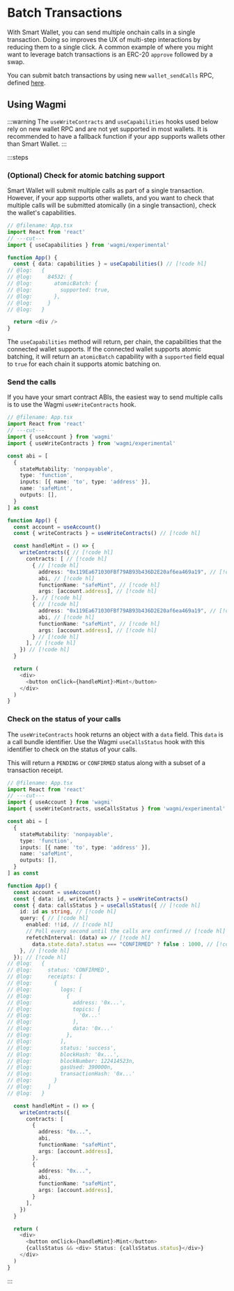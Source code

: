 # Batch Transactions

With Smart Wallet, you can send multiple onchain calls in a single transaction. Doing so improves the UX of multi-step interactions by reducing them to a single click. A common example of where you might want to leverage batch transactions is an ERC-20 `approve` followed by a swap.

You can submit batch transactions by using new `wallet_sendCalls` RPC, defined [here](https://eip5792.xyz/reference/sendCalls).

## Using Wagmi

:::warning
The `useWriteContracts` and `useCapabilities` hooks used below rely on new wallet RPC and are not yet supported in most wallets. 
It is recommended to have a fallback function if your app supports wallets other than Smart Wallet. 
:::

:::steps
### (Optional) Check for atomic batching support

Smart Wallet will submit multiple calls as part of a single transaction. However, if your app supports other wallets, and you want to check that multiple calls will be submitted atomically (in a single transaction), check the wallet's capabilities.

```ts twoslash [App.tsx]
// @filename: App.tsx
import React from 'react'
// ---cut---
import { useCapabilities } from 'wagmi/experimental'

function App() {
  const { data: capabilities } = useCapabilities() // [!code hl]
// @log:   {
// @log:     84532: {
// @log:       atomicBatch: {
// @log:         supported: true,
// @log:       },
// @log:     }  
// @log:   }

  return <div />
}
```

The `useCapabilities` method will return, per chain, the capabilities that the connected wallet supports. If the connected wallet supports atomic batching, it will return an `atomicBatch` capability with a `supported` field equal to `true` for each chain it supports atomic batching on.

### Send the calls

If you have your smart contract ABIs, the easiest way to send multiple calls is to use the Wagmi `useWriteContracts` hook.

```ts twoslash [App.tsx]
// @filename: App.tsx
import React from 'react'
// ---cut---
import { useAccount } from 'wagmi'
import { useWriteContracts } from 'wagmi/experimental'

const abi = [
  {
    stateMutability: 'nonpayable',
    type: 'function',
    inputs: [{ name: 'to', type: 'address' }],
    name: 'safeMint',
    outputs: [],
  }
] as const

function App() {
  const account = useAccount()
  const { writeContracts } = useWriteContracts() // [!code hl]

  const handleMint = () => {
    writeContracts({ // [!code hl]
      contracts: [ // [!code hl]
        { // [!code hl]
          address: "0x119Ea671030FBf79AB93b436D2E20af6ea469a19", // [!code hl]
          abi, // [!code hl]
          functionName: "safeMint", // [!code hl]
          args: [account.address], // [!code hl]
        }, // [!code hl]
        { // [!code hl]
          address: "0x119Ea671030FBf79AB93b436D2E20af6ea469a19", // [!code hl]
          abi, // [!code hl]
          functionName: "safeMint", // [!code hl]
          args: [account.address], // [!code hl]
        } // [!code hl]
      ], // [!code hl]
    }) // [!code hl]
  }

  return ( 
    <div>
      <button onClick={handleMint}>Mint</button>
    </div>
  )
}
```

### Check on the status of your calls

The `useWriteContracts` hook returns an object with a `data` field. This `data` is a call bundle identifier. Use the Wagmi `useCallsStatus` hook with this identifier to check on the status of your calls.

This will return a `PENDING` or `CONFIRMED` status along with a subset of a transaction receipt.

```ts twoslash [App.tsx]
// @filename: App.tsx
import React from 'react'
// ---cut---
import { useAccount } from 'wagmi'
import { useWriteContracts, useCallsStatus } from 'wagmi/experimental'

const abi = [
  {
    stateMutability: 'nonpayable',
    type: 'function',
    inputs: [{ name: 'to', type: 'address' }],
    name: 'safeMint',
    outputs: [],
  }
] as const

function App() {
  const account = useAccount()
  const { data: id, writeContracts } = useWriteContracts()
  const { data: callsStatus } = useCallsStatus({ // [!code hl]
    id: id as string, // [!code hl]
    query: { // [!code hl]
      enabled: !!id, // [!code hl]
      // Poll every second until the calls are confirmed // [!code hl]
      refetchInterval: (data) => // [!code hl]
        data.state.data?.status === "CONFIRMED" ? false : 1000, // [!code hl]
    }, // [!code hl]
  }); // [!code hl]
// @log:   {
// @log:     status: 'CONFIRMED',
// @log:     receipts: [
// @log:       {
// @log:         logs: [
// @log:           {
// @log:             address: '0x...',
// @log:             topics: [
// @log:               '0x...'
// @log:             ],
// @log:             data: '0x...'
// @log:           },
// @log:         ],
// @log:         status: 'success',
// @log:         blockHash: '0x...',
// @log:         blockNumber: 122414523n,
// @log:         gasUsed: 390000n,
// @log:         transactionHash: '0x...'
// @log:       }
// @log:     ]
// @log:   }

  const handleMint = () => {
    writeContracts({
      contracts: [
        {
          address: "0x...",
          abi,
          functionName: "safeMint",
          args: [account.address],
        },
        {
          address: "0x...",
          abi,
          functionName: "safeMint",
          args: [account.address],
        }
      ],
    })
  }

  return ( 
    <div>
      <button onClick={handleMint}>Mint</button>
      {callsStatus && <div> Status: {callsStatus.status}</div>}
    </div>
  )
}
```

:::